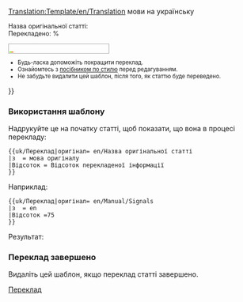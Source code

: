 <noinclude>[[Translation:Template/en/Translation]]</noinclude>{{en/Ambox| type  = style
| image = en/Translation.png
| text  = <strong>Ця стаття перекладається з {{#switch:{{{з|}}}
  | ca = каталанської
  | cs = чеської
  | de = німецької
  | el = грецької
  | es = іспанської
  | fi = фінської
  | fr = французької
  | gd = гельської
  | hr = хорватської
  | hu = угорської
  | it = італійської
  | ko = корейської
  | lb = люксембурзької
  | nl = голландської
  | no = норвежської
  | pl = польської
  | pt = португальскої
  | ro = румунської
  | sk = словацької
  | sl = словенської
  | sr = сербської
  | tr = турецької
  | vi = вʼєтнамської
  | zh = китайської
  | ja = японської
  | #default = англійської
}} мови на українську</strong>
<div style="font-size: 90%">
Назва оригінальної статті: <includeonly>[[{{{оригінал}}}|{{{оригінал}}}]]</includeonly><noinclude>{{{origin}}}</noinclude><br/>Перекладено: {{{Відсоток|0}}}%</div>
<div style="width:200px; text-align:Left; border:1px solid #aaa; padding:1px; overflow:hidden;"><span style="width:{{#expr: ({{{Відсоток|0}}}/100) * 100}}%; height:2px; background:#7fff00; float:left;">&nbsp;</span><span style="width:{{#expr: 100 - ({{{Відсоток|0}}}/100) * 100}}%; height:2px; background:#ff7f50; float:left;">&nbsp;</span></div><div style="font-size: 80%">
*Будь-ласка допоможіть покращити переклад.
*Ознайомтесь з [[uk/Wiki/Посібник по стилю|посібником по стилю]] перед редагуванням.
*Не забудьте видалити цей шаблон, після того, як статтю буде переведено.
</div>
}}<noinclude>

=== Використання шаблону ===
Надрукуйте це на початку статті, щоб показати, що вона в процесі перекладу:
<pre>
{{uk/Переклад|оригінал= en/Назва оригінальної статті
|з  = мова оригіналу
|Відсоток = Відсоток перекладеної інформації
}}
</pre>
Наприклад:
<pre>
{{uk/Переклад|оригінал= en/Manual/Signals
|з  = en
|Відсоток =75
}}
</pre>
Результат:
{{uk/Переклад|оригінал= en/Manual/Signals
|з  = en
|Відсоток =75
}}

=== Переклад завершено===
Видаліть цей шаблон, якщо переклад статті завершено.
[[Category:uk/Message boxes|Переклад]]</noinclude>